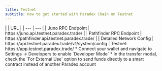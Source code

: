 ```yaml
---
title: Testnet
subtitle: How to get started with Paradex Chain on Testnet
---
```


<Steps>
  <Step title="Configure RPC">
    |  | URL |
    | --- | --- |
    | Juno RPC Endpoint | https://juno.api.testnet.paradex.trade/ |
    | Pathfinder RPC Endpoint | https://pathfinder.api.testnet.paradex.trade/ |
    | Detailed Network Config | https://api.testnet.paradex.trade/v1/system/config |
  </Step>
  <Step title="Create Testnet Account & Deploy">
    Testnet: https://app.testnet.paradex.trade/
  </Step>
  <Step title="Get Testnet USDC (Testnet Faucet)">
    * Connect your wallet and navigate to Settings → Developers to enable `Developer Mode`
    * In the transfer modal, check the `For External Use` option to send funds directly to a smart contract instead of another Paradex account
  </Step>
</Steps>
